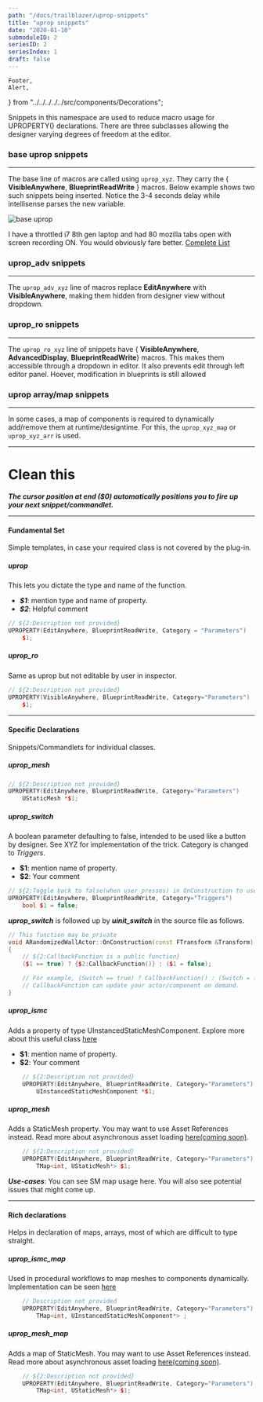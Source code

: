 ```yaml
---
path: "/docs/trailblazer/uprop-snippets"
title: "uprop snippets"
date: "2020-01-10"
submoduleID: 2
seriesID: 2
seriesIndex: 1
draft: false
---
```


	Footer,
	Alert,
} from "../../../../../src/components/Decorations";

Snippets in this namespace are used to reduce macro usage for UPROPERTY() declarations.
There are three subclasses allowing the designer varying degrees of freedom at the editor.

### base uprop snippets

---

The base line of macros are called using `uprop_xyz`.
They carry the { **VisibleAnywhere**, **BlueprintReadWrite** } macros.
Below example shows two such snippets being inserted. Notice the 3-4 seconds delay while intellisense parses the new variable.

![base uprop](../../../../images/DaedalusAPI/snippet-module/005.gif)

I have a throttled i7 8th gen laptop and had 80 mozilla tabs open with screen recording ON.
You would obviously fare better.
[Complete List](/docs/trailblazer/uprop-snippets/1)

### uprop_adv snippets

---

The `uprop_adv_xyz` line of macros replace **EditAnywhere** with **VisibleAnywhere**,
making them hidden from designer view without dropdown.

### uprop_ro snippets

---

The `uprop_ro_xyz` line of snippets have { **VisibleAnywhere**, **AdvancedDisplay**, **BlueprintReadWrite**}
macros. This makes them accessible through a dropdown in editor. It also prevents edit through left editor panel.
Hoever, modification in blueprints is still allowed

### uprop array/map snippets

---

In some cases, a map of components is required to dynamically add/remove them at runtime/designtime.
For this, the `uprop_xyz_map` or `uprop_xyz_arr` is used.

---

# Clean this

<Alert
	head="Invocation Tradeoff"
	body="If you choose to use Commandlets, missing headers are automatically injected. Snippets are more accessible."
/>

**_The cursor position at end (\$0) automatically positions you to fire up your next snippet/commandlet._**

<Alert
	head="Quick reminder about scope warnings"
	body="BlueprintReadWrite may only be assigned to public field variables. This means these snippets should be called in public field."
/>

---

#### Fundamental Set

Simple templates, in case your required class is not covered by the plug-in.

##### uprop

This lets you dictate the type and name of the function.

- **_\$1_**: mention type and name of property.
- **_\$2_**: Helpful comment

```cpp
// ${2:Description not provided}
UPROPERTY(EditAnywhere, BlueprintReadWrite, Category = "Parameters")
	$1;
```

##### uprop_ro

Same as uprop but not editable by user in inspector.

```cpp
// ${2:Description not provided}
UPROPERTY(VisibleAnywhere, BlueprintReadWrite, Category="Parameters")
	$1;
```

---

#### Specific Declarations

Snippets/Commandlets for individual classes.

##### uprop_mesh

```cpp
// ${2:Description not provided}
UPROPERTY(EditAnywhere, BlueprintReadWrite, Category="Parameters")
	UStaticMesh *$1;
```

##### uprop_switch

A boolean parameter defaulting to false, intended to be used like a button by designer.
See XYZ for implementation of the trick. Category is changed to _Triggers_.

- **\$1**: mention name of property.
- **\$2**: Your comment

```cpp
// ${2:Toggle back to false(when user presses) in OnConstruction to use as a trigger}
UPROPERTY(EditAnywhere, BlueprintReadWrite, Category="Triggers")
	bool $1 = false;
```

**_uprop_switch_** is followed up by **_uinit_switch_** in the source file as follows.

```cpp
// This function may be private
void ARandomizedWallActor::OnConstruction(const FTransform &Transform)
{
	// ${2:CallbackFunction is a public function}
	($1 == true) ? {$2:CallbackFunction()} : ($1 = false);

	// For example, (Switch == true) ? CallbackFunction() : (Switch = false);
	// CallbackFunction can update your actor/component on demand.
}
```

##### uprop_ismc

Adds a property of type UInstancedStaticMeshComponent.
Explore more about this useful class [here](/tutorials/ue4/instanced-static-meshes/1)

- **\$1**: mention name of property.
- **\$2**: Your comment

```cpp
	// ${2:Description not provided}
	UPROPERTY(EditAnywhere, BlueprintReadWrite, Category="Parameters")
		UInstancedStaticMeshComponent *$1;
```

##### uprop_mesh

Adds a StaticMesh property. You may want to use Asset References instead. Read more about asynchronous asset loading [here(coming soon)]().

```cpp
    // ${2:Description not provided}
    UPROPERTY(EditAnywhere, BlueprintReadWrite, Category="Parameters")
    	TMap<int, UStaticMesh*> $1;
```

**_Use-cases_**: You can see SM map usage here. You will also see potential issues that might come up.

---

#### Rich declarations

Helps in declaration of maps, arrays, most of which are difficult to type straight.

##### uprop_ismc_map

Used in procedural workflows to map meshes to components dynamically. Implementation can be seen [here]()

```cpp
    // Description not provided
    UPROPERTY(EditAnywhere, BlueprintReadWrite, Category="Parameters")
    	TMap<int, UInstancedStaticMeshComponent*> ;
```

##### uprop_mesh_map

Adds a map of StaticMesh. You may want to use Asset References instead. Read more about asynchronous asset loading [here(coming soon)]().

```cpp
    // ${2:Description not provided}
    UPROPERTY(EditAnywhere, BlueprintReadWrite, Category="Parameters")
    	TMap<int, UStaticMesh*> $1;
```
